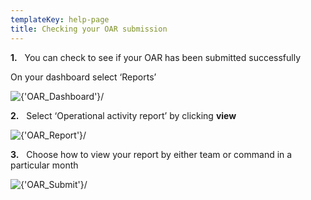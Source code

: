 ```yaml
---
templateKey: help-page
title: Checking your OAR submission
---
```


**1.** &nbsp; You can check to see if your OAR has been submitted successfully

   On your dashboard select ‘Reports’

<div style={{marginBottom: "20px"}}>
    <Image source={'/images/help/CheckSubmission/1.png'} alt={'OAR_Dashboard'}/>
</div>

**2.** &nbsp; Select ‘Operational activity report’ by clicking **view**

<div style={{marginBottom: "20px"}}>
    <Image source={'/images/help/CheckSubmission/2.png'} alt={'OAR_Report'}/>
</div>

**3.** &nbsp; Choose how to view your report by either team or command in a particular month

<div style={{marginBottom: "20px"}}>
    <Image source={'/images/help/CheckSubmission/3.png'} alt={'OAR_Submit'}/>
</div>
